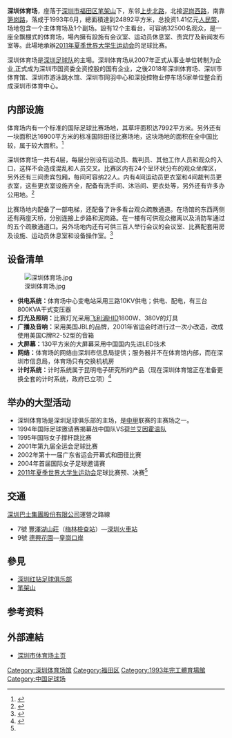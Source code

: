 {{Infobox Stadium
|       stadium_name = 深圳体育场<br>Shenzhen Stadium
|           nickname =
|              image = [[File:Shenzhen_Stadium.jpg|300px]]
|           fullname = 
|           location = [[中國|中國]][[深圳市|深圳市]][[福田区|福田区]]
|coordinates={{coord|22.559|N|114.092|E|region:CN-44_type:landmark|display=inline,title}}
|              built = 
|             opened = 1993年6月
|          renovated = 
|             closed =
|         demolished = 
|              owner = 深圳市人民政府
|           operator = 深圳市体育中心运营管理有限公司
|            surface = [[草地|草地]]
|  construction_cost = 1.41亿元[[人民币|人民币]]
|          architect = 
|            tenants = <center>[[深圳足球俱乐部|深圳足球俱乐部]]（1994-）<br>[[深圳名博|深圳名博]]（2012）
|   seating_capacity = <center>34958个
|}}

'''深圳体育场'''，座落于[[深圳市|深圳市]][[福田区|福田区]][[笔架山_(深圳)|笔架山]]下，东邻[[上步路|上步北路]]，北接[[泥岗路|泥岗西路]]，南靠[[笋岗路|笋岗路]]，落成于1993年6月，總面積達到24892平方米，总投资1.41亿元[[人民幣|人民幣]]，场地包含一个主体育场及1个副场。設有12个主看台，可容纳32500名观众，是一座全飘棚式的体育场，場內擁有設施有会议室、运动员休息室、贵宾厅及新闻发布室等。此場地承辦[[2011年夏季世界大学生运动会|2011年夏季世界大学生运动会]]的足球比赛。

深圳体育场是[[深圳足球俱乐部|深圳足球队]]的主場。深圳体育场从2007年正式从事业单位转制为企业,正式成为深圳市国资委全资控股的国有企业，之後2018年深圳体育场、深圳市体育馆、深圳市游泳跳水馆、深圳市网羽中心和深投控物业停车场5家单位整合而成深圳市体育中心。

==内部设施==
体育场内有一个标准的国际足球比赛场地，其草坪面积达7992平方米。另外还有一块面积达16900平方米的标准国际田径比赛场地，这块场地的面积在全中国比较，属于较大面积。<ref name="stadium">{{Cite web |url=http://www.sztyzx.com.cn/ |title=深圳体育馆简介 |access-date=2019-10-15 |archive-date=2021-01-27 |archive-url=https://web.archive.org/web/20210127122900/http://sztyzx.com.cn/ |dead-url=no }}</ref>

深圳体育场一共有4层，每层分别设有运动员、裁判员、其他工作人员和观众的入口，这样不会造成混乱和人员交叉。比赛区内有24个呈环状分布的观众坐席区，另外还有三间贵宾包厢，每间可容纳22人。内有4间运动员更衣室和4间裁判员更衣室，这些更衣室设施齐全，配备有洗手间、沐浴间、更衣处等，另外还有许多办公用地。<ref>{{Cite web |url=http://www.sz.gov.cn/wtlyjnew/xxgk/qt/tzgg/201901/t20190122_15317578.htm |title=深圳体育场收費简介 |access-date=2019-10-15 |archive-url=https://web.archive.org/web/20191015123949/http://www.sz.gov.cn/wtlyjnew/xxgk/qt/tzgg/201901/t20190122_15317578.htm |archive-date=2019-10-15 |dead-url=yes }}</ref>

比赛场地内配备了一部电梯，还配备了许多看台观众疏散通道。在场馆的东西两侧还有两座天桥，分别连接上步路和泥岗路。在一楼有可供观众撤离以及消防车通过的五个疏散通道口。另外场地内还有可供三百人举行会议的会议室、比赛配套用房及设施、运动员休息室和设备操作室。<ref>{{Cite web |url=http://www.sztyzx.com.cn/survey-41.html |title=魅力深圳-深圳之窗 |access-date=2019-10-15 |archive-date=2020-04-20 |archive-url=https://web.archive.org/web/20200420065452/http://www.sztyzx.com.cn/survey-41.html |dead-url=no }}</ref>
==设备清单==
[[File:深圳体育场.jpg|thumb]]
*'''供电系统：'''体育场中心变电站采用三路10KV供电；供电、配电，有三台800KVA干式变压器
*'''灯光及照明：'''比赛灯光采用[[飞利浦|飞利浦]]HID1800W、380V的灯具
*'''广播及音响：'''采用美国JBL的品牌，2001年省运会时进行过一次小改造，改成使用美国C牌R2-52型的音箱
*'''大屏幕：'''130平方米的大屏幕采用中国国内先进LED技术
*'''网络：'''体育场的网络由深圳市信息局提供；服务器并不在体育馆内部，而在深圳市信息局，体育场只有交换机机房
*'''计时系统：'''计时系统属于昆明电子研究所的产品（现在深圳体育馆正在准备更换全套的计时系统，政府已立项）<ref>{{Cite web |url=http://www.sztyc.com/cn/about_6.html |title=深圳体育馆设备场地部 |access-date=2011-08-20 |archive-date=2020-04-20 |archive-url=https://web.archive.org/web/20200420065453/http://www.sztyc.com/cn/about_6.html |dead-url=no }}</ref>
==举办的大型活动==
*深圳体育场是深圳足球俱乐部的主场，是[[中甲|中甲]]联赛的主赛场之一。
*1994年国际足球邀请赛揭幕战中国队VS[[荷兰|荷兰]][[艾因霍温队|艾因霍温队]]
*1995年国际女子撑杆跳比赛
*2001年第九届全运会足球比赛
*2002年第十一届广东省运会开幕式和田径比赛
*2004年首届国际女子足球邀请赛
*[[2011年夏季世界大学生运动会|2011年夏季世界大学生运动会]]足球比赛预、决赛<ref name="stadium" />

==交通==
[[深圳巴士集團股份有限公司|深圳巴士集團股份有限公司]]運營之路線
*7號 [[豐澤湖山莊|豐澤湖山莊]]（[[梅林檢查站|梅林檢查站]]）—[[深圳火車站|深圳火車站]]
*9號 [[德興花園|德興花園]]—[[皇崗口岸|皇崗口岸]]
==參見==
*[[深圳红钻足球俱乐部|深圳红钻足球俱乐部]]
*[[笔架山_(深圳)|笔架山]]

==参考资料==
{{reflist}}

==外部連結==
*[http://www.sztyzx.com.cn/survey-39.html 深圳市体育场主页] {{Wayback|url=http://www.sztyzx.com.cn/survey-39.html |date=20200420065458 }}


{{fb start}} 
{{2010中超主场}}  
{{fb end}}

{{深圳}}
[[Category:深圳体育场馆|Category:深圳体育场馆]]
[[Category:福田区|Category:福田区]]
[[Category:1993年完工體育場館|Category:1993年完工體育場館]]
[[Category:中国足球场|Category:中国足球场]]